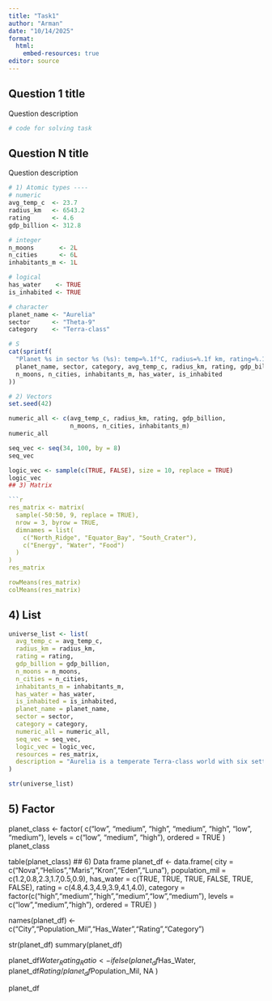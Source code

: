 ---
title: "Task1"
author: "Arman"
date: "10/14/2025"
format:
  html:
    embed-resources: true
editor: source
---

## Question 1 title

Question description

```{r}
# code for solving task
```


## Question N title

Question description

```{r}
# 1) Atomic types ----
# numeric
avg_temp_c  <- 23.7
radius_km   <- 6543.2
rating      <- 4.6
gdp_billion <- 312.8

# integer
n_moons       <- 2L
n_cities      <- 6L
inhabitants_m <- 1L

# logical
has_water    <- TRUE
is_inhabited <- TRUE

# character
planet_name <- "Aurelia"
sector      <- "Theta-9"
category    <- "Terra-class"

# S
cat(sprintf(
  "Planet %s in sector %s (%s): temp=%.1f°C, radius=%.1f km, rating=%.1f, GDP=%.1f bn; moons=%d, cities=%d, inhabitants~%dM; water=%s, inhabited=%s.\n",
  planet_name, sector, category, avg_temp_c, radius_km, rating, gdp_billion,
  n_moons, n_cities, inhabitants_m, has_water, is_inhabited
)) 
```
```{r}
# 2) Vectors
set.seed(42)

numeric_all <- c(avg_temp_c, radius_km, rating, gdp_billion,
                 n_moons, n_cities, inhabitants_m)
numeric_all

seq_vec <- seq(34, 100, by = 8)
seq_vec

logic_vec <- sample(c(TRUE, FALSE), size = 10, replace = TRUE)
logic_vec
## 3) Matrix

```{r}
res_matrix <- matrix(
  sample(-50:50, 9, replace = TRUE),
  nrow = 3, byrow = TRUE,
  dimnames = list(
    c("North_Ridge", "Equator_Bay", "South_Crater"),
    c("Energy", "Water", "Food")
  )
)
res_matrix

rowMeans(res_matrix)
colMeans(res_matrix)
```
## 4) List
```{r}
universe_list <- list(
  avg_temp_c = avg_temp_c,
  radius_km = radius_km,
  rating = rating,
  gdp_billion = gdp_billion,
  n_moons = n_moons,
  n_cities = n_cities,
  inhabitants_m = inhabitants_m,
  has_water = has_water,
  is_inhabited = is_inhabited,
  planet_name = planet_name,
  sector = sector,
  category = category,
  numeric_all = numeric_all,
  seq_vec = seq_vec,
  logic_vec = logic_vec,
  resources = res_matrix,
  description = "Aurelia is a temperate Terra-class world with six settlements."
)

str(universe_list)
```
## 5) Factor
planet_class <- factor(
  c("low", "medium", "high", "medium", "high", "low", "medium"),
  levels = c("low", "medium", "high"),
  ordered = TRUE
)
planet_class

table(planet_class)
## 6) Data frame
planet_df <- data.frame(
  city = c("Nova","Helios","Maris","Kron","Eden","Luna"),
  population_mil = c(1.2,0.8,2.3,1.7,0.5,0.9),
  has_water = c(TRUE, TRUE, TRUE, FALSE, TRUE, FALSE),
  rating = c(4.8,4.3,4.9,3.9,4.1,4.0),
  category = factor(c("high","medium","high","medium","low","medium"),
                    levels = c("low","medium","high"), ordered = TRUE)
)

names(planet_df) <- c("City","Population_Mil","Has_Water","Rating","Category")

str(planet_df)
summary(planet_df)

planet_df$Water_Rating_Ratio <- ifelse(
  planet_df$Has_Water, planet_df$Rating / planet_df$Population_Mil, NA
)

planet_df

